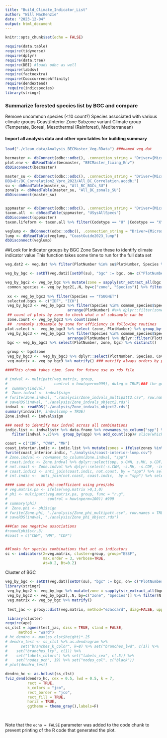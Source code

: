 ```yaml
---
title: "Build_Climate_Indicator_List"
author: "Will MacKenzie"
date: "2023-12-04"
output: html_document
---
```


```r
knitr::opts_chunk$set(echo = FALSE)

require(data.table)
require(tidyverse)
require(dplyr)
require(data.tree)
require(DBI) #loads odbc as well
require(labdsv)
require(factoextra)
require(CooccurrenceAffinity)
require(dendextend)
 require(indicspecies)
library(stringr)
```


### Summarize forested species list by BGC and compare
Remove uncommon species (<10 count?)
Species associated with various climate groups 
Coast/Interior
Zone
Subzone variant
Climate group (Temperate, Boreal, Mesothermal (Rainforest), Mediterranean)

#### Import all analysis data and other vpro tables for building summary
```r
load("./clean_data/Analysis_BECMaster_Veg.RData") ###named veg.dat

becmaster <- dbConnect(odbc::odbc(), .connection_string = "Driver={Microsoft Access Driver (*.mdb, *.accdb)}; DBQ=D:/GitHub/BECMaster_Cleaning/updated_vpro/BECMaster_fixing.accdb;")
plot.env <- dbReadTable(becmaster, "BECMaster_fixing_Env")
dbDisconnect(becmaster)

master_su <- dbConnect(odbc::odbc(), .connection_string = "Driver={Microsoft Access Driver (*.mdb, *.accdb)}; 
DBQ=D:/BC_Correlation2_Vpro_2023/All_BC_Correlation.accdb;")
su <- dbReadTable(master_su, "All_BC_BGCs_SU")
zonals <- dbReadTable(master_su, "All_BC_zonals_SU")
dbDisconnect(master_su)


sppmaster <- dbConnect(odbc::odbc(), .connection_string = "Driver={Microsoft Access Driver (*.mdb, *.accdb)}; DBQ=F:/OneDrive - Personal/OneDrive/BCSpeciesList/SpeciesTaxonomyMaster.accdb;")
taxon.all  <- dbReadTable(sppmaster, "USysAllSpecs")
dbDisconnect(sppmaster)
taxon.lifeform <- taxon.all %>% filter(Codetype == "U" |Codetype == "X") %>% dplyr::select(Code, Lifeform) %>% distinct

veglump <- dbConnect(odbc::odbc(), .connection_string = "Driver={Microsoft Access Driver (*.mdb, *.accdb)}; DBQ=D:/BC_Correlation2_Vpro_2023/CoastGuide_Spp_lump.accdb;")
lump <- dbReadTable(veglump, "CoastGuide2023_lump")
dbDisconnect(veglump) 
```
##Look for indicator groups by BGC Zone
Save these to identify climate indicator value
This function takes some time to run for the full data set
```r
veg.dat2 <- veg.dat %>% filter(PlotNumber %in% su$PlotNumber, Species %in% taxon.lifeform$Code)

veg_by_bgc <- setDT(veg.dat2)[setDT(su), "bgc" := bgc, on= c("PlotNumber")] %>% drop_na(bgc)

veg_by_bgc2 <- veg_by_bgc %>% mutate(zone = sapply(str_extract_all(bgc, "[A-Z]"), paste, collapse= ''))
 common_species <- veg_by_bgc2[,.N, by=c("zone", "Species")] %>% filter(N >10) %>% select(Species) %>% distinct
 
 xx <- veg_by_bgc2 %>% filter(Species == "TSUGHET")
 selected.bgcs <- c("IDF", "ICH")
 veg_by_bgc3 <- veg_by_bgc2 %>% filter(Species %in% common_species$Species) %>% 
                            arrange(PlotNumber) #%>% dplyr::filter(zone %in% selected.bgcs)
 ## count of plots by zone to check what n of subsample can be
 zone.count <- veg_by_bgc3 %>% count(zone)
 ##  randomly subsample by zone for efficiency in following routines
plot.select <-  veg_by_bgc3 %>% select (zone, PlotNumber) %>% group_by(zone) %>% slice_sample(n=1000) %>% ungroup()
 veg_by_bgc3 <- veg_by_bgc2 %>% filter(Species %in% common_species$Species) %>% 
                            arrange(PlotNumber) %>% dplyr::filter(PlotNumber %in% plot.select$PlotNumber)
 bgc <- veg_by_bgc3 %>% select(PlotNumber, zone, bgc) %>% distinct()

 group <- bgc$zone
 veg_by_bgc3 <-  veg_by_bgc3 %>% dplyr::select(PlotNumber, Species, Cover) %>% data.frame
 veg.matrix <- veg_by_bgc3 %>% matrify() ### matrify always orders by plot number
```


```r
####This chunk takes time. Save for future use as rds file

# indval <- multipatt(veg.matrix, group,
#                     control = how(nperm=999), duleg = TRUE)### the grouping function in indicspecies does not calculate correctly
#  summary(indval)
#  Zone.indval <- indval$sign
# fwrite(Zone.indval, "./analysis/Zone_indvals_multipatt2.csv", row.names = TRUE )
# saveRDS(indval, "./analysis/Zone_indvals_object2.rds")
indval <- readRDS("./analysis/Zone_indvals_object2.rds")
summary(indval)#, indvalcomp = TRUE)
Zone.indval <- indval$sign

### need to identify max indval across all combinations
indic.list <- indval$str %>% data.frame %>% rownames_to_column("spp") %>% pivot_longer(-spp, names_to = "zones", values_to = "indval") %>% 
   filter(indval >.2)%>%  group_by(spp) %>% add_count(spp)# slice(which.max(indval)) %>% ungroup()

coast = c("CDF", "CWH", "MH")
coast_interior.indic <- indic.list %>% mutate(zones = ifelse(zones %in% coast, "coast", "interior")) %>% select(-indval, -n) %>% distinct %>% add_count(spp) %>% filter(n == 1) %>% mutate(n = "-1")
fwrite(coast_interior.indic, "./analysis/coast-interior-lump.csv")
# Zone.indval <- rownames_to_column(Zone.indval, "spp")
# coast.indic <- Zone.indval %>% dplyr::select(spp, s.CWH, s.MH, s.CDF) %>% filter(if_any(where(is.numeric), ~.x > 0))
# not.coast <- Zone.indval %>% dplyr::select(-s.CWH, -s.MH, -s.CDF, -index, -stat, -p.value) %>% filter(if_any(where(is.numeric), ~.x > 0))
# coast.indic2 <- anti_join(coast.indic, not.coast, by = "spp") %>% select(spp)
# int.indic <-  anti_join(not.coast, coast.indic,  by = "spp") %>% select(spp)

#### same but with phi-coefficient using pres/abs 
# veg.matrix.pa <- ifelse(veg.matrix >0,1,0)
# phi <- multipatt(veg.matrix.pa, group, func = "r.g", 
#                  control = how(nperm=100)) #999
# summary(phi)
#  Zone.phi <- phi$sign
# fwrite(Zone.phi, "./analysis/Zone_phi_multipatt.csv", row.names = TRUE )
# saveRDS(indval, "./analysis/Zone_phi_object.rds")

###Can see negative associations
#round(phi$str,3)
#coast = c("CWH", "MH", "CDF")



```

```r
##looks for species combinations that act as indicators
sc <- indicators(X=veg.matrix, cluster=group, group="ESSF", 
                 max.order = 3, verbose=TRUE, 
                 At=0.2, Bt=0.2)

```

Cluster of BGC

```r
veg_by_bgc <- setDT(veg.dat)[setDT(su), "bgc" := bgc, on= c("PlotNumber")] %>% drop_na(bgc)
library(stringr)
 veg_by_bgc2 <- veg_by_bgc %>% mutate(zone = sapply(str_extract_all(bgc, "[A-Z]"), paste, collapse= ''))
 veg_by_bgc2 <- veg_by_bgc2[,.N, by=c("zone", "Species")] %>% filter(N >20) %>% distinct
 veg.matrix <- veg_by_bgc %>% matrify()
 
 test_jac <- proxy::dist(veg.matrix, method="eJaccard", diag=FALSE, upper = FALSE, pairwise = FALSE) ## ejaccard and philentropy jaccard are real-data versions extended jaccard opr taimoto

 library(cluster)
require(ape)
ss_clst = agnes(test_jac, diss = TRUE, stand = FALSE,
      method = "ward")
# ht_dendro <- max(ss_clst$height)*.25
# dendro_test <- ss_clst %>% as.dendrogram %>%
#      set("branches_k_color", k=8) %>% set("branches_lwd", c(1)) %>%
#    set("branches_lty", c(1)) %>%
#    set("labels_colors") %>% set("labels_cex", c(.5)) %>% 
#    set("nodes_pch", 19) %>% set("nodes_col", c("black"))
# plot(dendro_test)

dendro_hc <- as.hclust(ss_clst)
fviz_dend(dendro_hc, cex = 0.5, lwd = 0.5, k = 7, 
          rect = TRUE, 
          k_colors = "jco", 
          rect_border = "jco", 
          rect_fill = TRUE,
          horiz = TRUE,
          ggtheme = theme_gray(),labels=F)

 
```

Note that the `echo = FALSE` parameter was added to the code chunk to prevent printing of the R code that generated the plot.
